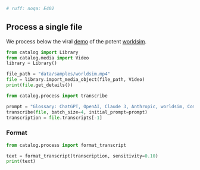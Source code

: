 ```py
# ruff: noqa: E402
```

## Process a single file

We process below the viral [demo](https://twitter.com/deepfates/status/1769963585503941068) of the potent [worldsim](https://twitter.com/karan4d/status/1768836844207378463).

```python
from catalog import Library
from catalog.media import Video
library = Library()

file_path = "data/samples/worldsim.mp4"
file = library.import_media_object(file_path, Video)
print(file.get_details())

```


```py
from catalog.process import transcribe

prompt = "Glossary: ChatGPT, OpenAI, Claude 3, Anthropic, worldsim, Command Loom Interface"
transcribe(file, batch_size=4, initial_prompt=prompt)
transcription = file.transcripts[-1]
```


### Format

```python
from catalog.process import format_transcript

text = format_transcript(transcription, sensitivity=0.10)
print(text)

```

